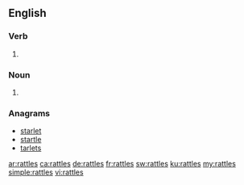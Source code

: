 ==English==

===Verb===
{{head|en|verb form}}

# {{en-third-person singular of|rattle}}

===Noun===
{{head|en|plural}}
# {{plural of|rattle|lang=en}}

===Anagrams===
* [[starlet#English|starlet]]
* [[startle#English|startle]]
* [[tarlets#English|tarlets]]

[[ar:rattles]]
[[ca:rattles]]
[[de:rattles]]
[[fr:rattles]]
[[sw:rattles]]
[[ku:rattles]]
[[my:rattles]]
[[simple:rattles]]
[[vi:rattles]]